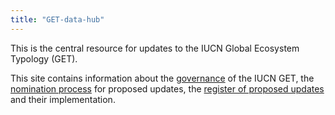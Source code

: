 ```yaml
---
title: "GET-data-hub"
---
```


This is the central resource for updates to the IUCN Global Ecosystem Typology (GET).

This site contains information about the [governance](governance.qmd) of the IUCN GET, the [nomination process](nomination.qmd) for proposed updates, the [register of proposed updates](register.qmd) and their implementation.


